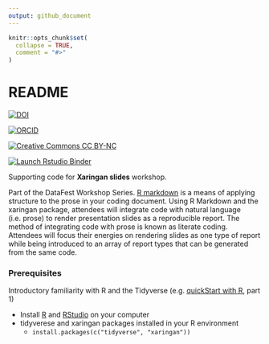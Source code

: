 ```yaml
---
output: github_document
---
```


<!-- README.md is generated from README.Rmd. Please edit that file -->

```r
knitr::opts_chunk$set(
  collapse = TRUE,
  comment = "#>"
)
```

# README

<!-- badges: start -->
<!-- DOI All Versions: 10.5281/zenodo.4908859 -->
[![DOI](https://img.shields.io/badge/DOI-10.5281%2Fzenodo.4908859 (Latest Version Release)-blue "DOI")](https://doi.org/10.5281/zenodo.4908859)  

[![ORCID](https://img.shields.io/badge/ORCID-0000--0002--3600--0972-A6CE39?logo=ORCID&logoColor=A6CE39 "ORCID")](https://orcid.org/0000-0002-3600-0972)

[![Creative Commons CC BY-NC](https://img.shields.io/badge/Creative Commons-BY--NC-EF9421?logo=creative commons&logoColor=EF9421 "CC BY-NC")](https://creativecommons.org/licenses/by-nc-nd/4.0/)  

[![Launch Rstudio Binder](http://mybinder.org/badge_logo.svg "Launch RStudio Binder")](https://mybinder.org/v2/gh/libjohn/workshop_slides_markdown_xaringan/master?urlpath=rstudio)
<!-- badges: end -->

Supporting code for **Xaringan slides** workshop.

Part of the DataFest Workshop Series. [R markdown](https://rmarkdown.rstudio.com/) is a means of applying structure to the prose in your coding document.  Using R Markdown and the xaringan package, attendees will integrate code with natural language (i.e. prose) to render presentation slides as a reproducible report.  The method of integrating code with prose is known as literate coding.  Attendees will focus their energies on rendering slides as one type of report while being introduced to an array of report types that can be generated from the same code.

### Prerequisites

Introductory familiarity with R and the Tidyverse (e.g. [quickStart with R](https://rfun.library.duke.edu/portfolio/r_flipped/), part 1)

- Install [R](https://cran.r-project.org/) and [RStudio](https://rstudio.com) on your computer
- tidyverese and xaringan packages installed in your R environment
    - `install.packages(c("tidyverse", "xaringan"))`


